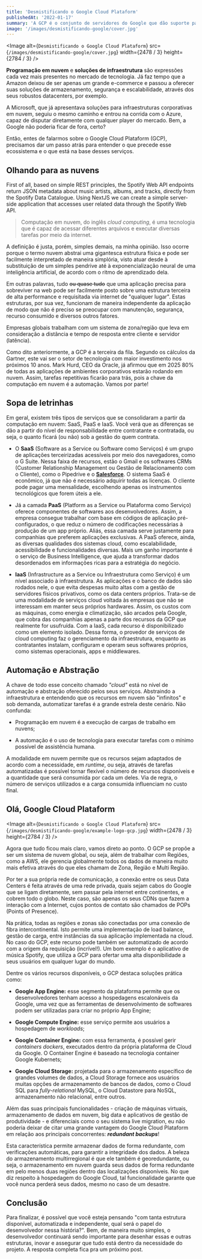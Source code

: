 ```yaml
---
title: 'Desmistificando o Google Cloud Plataform'
publishedAt: '2022-01-17'
summary: 'A GCP é o conjunto de servidores do Google que dão suporte para desenvolvedores nos seus projetos.'
image: '/images/desmistificando-google/cover.jpg'
---
```


<Image
  alt={`Desmistificando o Google Cloud Plataform`}
  src={`/images/desmistificando-google/cover.jpg`}
  width={2478 / 3}
  height={2784 / 3}
/>

**Programação em nuvem** e **soluções de infraestrutura** são expressões cada vez mais presentes no mercado de tecnologia. Já faz tempo que a Amazon deixou de ser apenas um grande e-commerce e passou a oferecer suas soluções de armazenamento, segurança e escalabilidade, através dos seus robustos datacenters, por exemplo.

A Microsoft, que já apresentava soluções para infraestruturas corporativas em nuvem, seguiu o mesmo caminho e entrou na corrida com o Azure, capaz de disputar diretamente com qualquer player do mercado. Bem, a Google não poderia ficar de fora, certo?

Então, entes de falarmos sobre o Google Cloud Plataform (GCP), precisamos dar um passo atrás para entender o que precede esse ecossistema e o que está na base desses serviços.

## Olhando para as nuvens

First of all, based on simple REST principles, the Spotify Web API endpoints return JSON metadata about music artists, albums, and tracks, directly from the Spotify Data Catalogue. Using NextJS we can create a simple server-side application that accesses user related data through the Spotify Web API.

> Computação em nuvem, do inglês _cloud computing_, é uma tecnologia que é capaz de acessar diferentes arquivos e executar diversas tarefas por meio da internet.

A definição é justa, porém, simples demais, na minha opinião. Isso ocorre porque o termo nuvem abstrai uma gigantesca estrutura física e pode ser facilmente interpretado de maneira simplória, visto atuar desde à substituição de um simples pendrive até à exponencialização neural de uma inteligência artificial, de acordo com o ritmo de aprendizado dela.

Em outras palavras, tudo <del>ou quase tudo</del> que uma aplicação precisa para sobreviver na web pode ser facilmente posto sobre uma estrutura terceira de alta performance e requisitada via internet de "qualquer lugar". Estas estruturas, por sua vez, funcionam de maneira independente da aplicação de modo que não é preciso se preocupar com manutenção, segurança, recurso consumido e diversos outros fatores.

<Callout emoji="💡">

Empresas globais trabalham com um sistema de zona/região que leva em consideração a distância e tempo de resposta entre cliente e servidor (latência).

</Callout>

Como dito anteriormente, a GCP é a terceira da fila. Segundo os cálculos da Gartner, este vai ser o setor de tecnologia com maior investimento nos próximos 10 anos. Mark Hurd, CEO da Oracle, já afirmou que em 2025 80% de todas as aplicações de ambientes corporativos estarão rodando em nuvem. Assim, tarefas repetitivas ficarão para trás, pois a chave da computação em nuvem é a automação. Vamos por parte!

## Sopa de letrinhas

Em geral, existem três tipos de serviços que se consolidaram a partir da computação em nuvem: SaaS, PaaS e IaaS. Você verá que as diferenças se dão a partir do nível de responsabilidade entre contratante e contratada, ou seja, o quanto ficará (ou não) sob a gestão do quem contrata.

- O **SaaS** (Software as a Service ou Software como Serviços) é um grupo de aplicações terceirizadas acessíveis por meio dos navegadores, como o G Suite. Nessa faixa de recursos, estão o Gmail e os softwares CRMs (Customer Relationship Management ou Gestão de Relacionamento com o Cliente), como o Pipedrive e o **[Salesforce](https://multiedro.com.br/salesCloud.html)**. O sistema SaaS é econômico, já que não é necessário adquirir todas as licenças. O cliente pode pagar uma mensalidade, escolhendo apenas os instrumentos tecnológicos que forem úteis a ele.

- Já a camada **PaaS** (Platform as a Service ou Plataforma como Serviço) oferece componentes de softwares aos desenvolvedores. Assim, a empresa consegue trabalhar com base em códigos de aplicação pré-configurados, o que reduz o número de codificações necessárias à produção de um app próprio. Aliás, essa camada serve justamente para companhias que preferem aplicações exclusivas. A PaaS oferece, ainda, as diversas qualidades dos sistemas cloud, como escalabilidade, acessibilidade e funcionalidades diversas. Mais um ganho importante é o serviço de Business Intelligence, que ajuda a transformar dados desordenados em informações ricas para a estratégia do negócio.

- **IaaS** (Infrastructure as a Service ou Infraestrutura como Serviço) é um nível associado à infraestrutura. As aplicações e o banco de dados são rodados nele, o que evita despesas muito altas com a gestão de servidores físicos privativos, como os data centers próprios. Trata-se de uma modalidade de serviços cloud voltada às empresas que não se interessam em manter seus próprios hardwares. Assim, os custos com as máquinas, como energia e climatização, são arcados pela Google, que cobra das companhias apenas a parte dos recursos da GCP que realmente for usufruída. Com a IaaS, cada recurso é disponibilizado como um elemento isolado. Dessa forma, o provedor de serviços de cloud computing faz o gerenciamento da infraestrutura, enquanto as contratantes instalam, configuram e operam seus softwares próprios, como sistemas operacionais, apps e middlewares.

## Automação e Abstração

A chave de todo esse conceito chamado _"cloud"_ está no nível de automação e abstração oferecido pelos seus serviços. Abstraindo a infraestrutura e entendendo que os recursos em nuvem são "infinitos" e sob demanda, automatizar tarefas é a grande estrela deste cenário. Não confunda:

- Programação em nuvem é a execução de cargas de trabalho em nuvens;

- A automação é o uso de tecnologia para executar tarefas com o mínimo possível de assistência humana.

A modalidade em nuvem permite que os recursos sejam adaptados de acordo com a necessidade, em _runtime_, ou seja, através de tarefas automatizadas é possível tornar flexível o número de recursos disponíveis e a quantidade que será consumida por cada um deles. Via de regra, o número de serviços utilizados e a carga consumida influenciam no custo final.

## Olá, Google Cloud Plataform

<Image
  alt={`Desmistificando o Google Cloud Plataform`}
  src={`/images/desmistificando-google/example-logo-gcp.jpg`}
  width={2478 / 3}
  height={2784 / 3}
/>

Agora que tudo ficou mais claro, vamos direto ao ponto. O GCP se propõe a ser um sistema de nuvem global, ou seja, além de trabalhar com Regiões, como a AWS, ele gerencia globalmente todos os dados de maneira muito mais efetiva através do que eles chamam de Zona, Região e Multi Região.

Por ter a sua própria rede de comunicação, a conexão entre os seus Data Centers é feita através de uma rede privada, quais sejam cabos do Google que se ligam diretamente, sem passar pela internet entre continentes, e cobrem todo o globo. Neste caso, são apenas os seus CDNs que fazem a interação com a Internet, cujos pontos de contato são chamados de POPs (Points of Presence).

Na prática, todas as regiões e zonas são conectadas por uma conexão de fibra intercontinental. Isto permite uma implementação de load balance, gestão de carga, entre instâncias da sua aplicação implementada na cloud. No caso do GCP, este recurso pode também ser automatizado de acordo com a origem da requisição (incrível!). Um bom exemplo é o aplicativo de música Spotify, que utiliza a GCP para ofertar uma alta disponibilidade a seus usuários em qualquer lugar do mundo.

Dentre os vários recursos disponíveis, o GCP destaca soluções prática como:

- **Google App Engine:** esse segmento da plataforma permite que os desenvolvedores tenham acesso a hospedagens escalonáveis da Google, uma vez que as ferramentas de desenvolvimento de softwares podem ser utilizadas para criar no próprio App Engine;

- **Google Compute Engine:** esse serviço permite aos usuários a hospedagem de _workloads_;

- **Google Container Engine:** com essa ferramenta, é possível gerir _containers dockers_, executados dentro da própria plataforma de Cloud da Google. O Container Engine é baseado na tecnologia container Google Kubernets;

- **Google Cloud Storage:** projetada para o armazenamento específico de grandes volumes de dados, a Cloud Storage fornece aos usuários muitas opções de armazenamento de bancos de dados, como o Cloud SQL para _fully-relational_ MySQL, o Cloud Datastore para NoSQL, armazenamento não relacional, entre outros.

Além das suas principais funcionalidades - criação de máquinas virtuais, armazenamento de dados em nuvem, big data e aplicativos de gestão de produtividade - e diferenciais como o seu sistema live migration, eu não poderia deixar de citar uma grande vantagem do Google Cloud Plataform em relação aos principais concorrentes: _**redundant backups**_!

Esta característica permite armazenar dados de forma redundante, com verificações automáticas, para garantir a integridade dos dados. A beleza do armazenamento multirregional é que ele também é georedundante, ou seja, o armazenamento em nuvem guarda seus dados de forma redundante em pelo menos duas regiões dentro das localizações disponíveis. No que diz respeito à hospedagem do Google Cloud, tal funcionalidade garante que você nunca perderá seus dados, mesmo no caso de um desastre.

## Conclusão

Para finalizar, é possível que você esteja pensando "com tanta estrutura disponível, automatizada e independente, qual será o papel do desenvolvedor nessa história?". Bem, de maneira muito simples, o desenvolvedor continuará sendo importante para desenhar essas e outras estruturas, inovar e assegurar que tudo está dentro da necessidade do projeto. A resposta completa fica pra um próximo post.